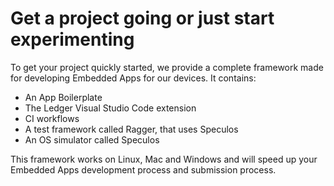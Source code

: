 
# Get a project going or just start experimenting

To get your project quickly started, we provide a complete framework made for developing Embedded Apps for our devices. It contains:

- An App Boilerplate
- The Ledger Visual Studio Code extension
- CI workflows
- A test framework called Ragger, that uses Speculos
- An OS simulator called Speculos

This framework works on Linux, Mac and Windows and will speed up your Embedded Apps development process and submission process.

<Cards num={2}>
  <Card
    title="The Ledger framework"
    href="/docs/device-app/quickstart/framework"
  />
  <Card
    title="Build & Load an app"
    href="/docs/device-app/quickstart/build-load"
  />
</Cards>